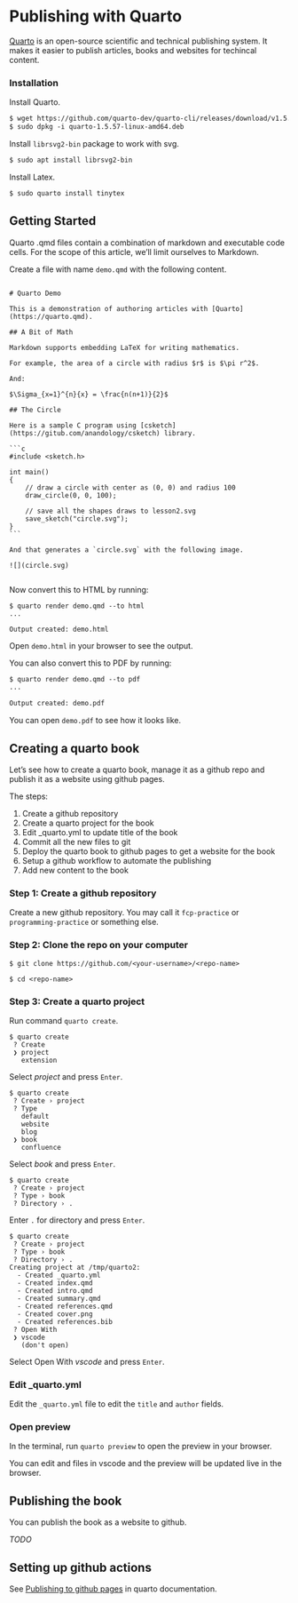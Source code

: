 # Publishing with Quarto

[Quarto][] is an open-source scientific and technical publishing system. It makes it easier to publish articles, books and websites for techincal content.

[Quarto]: https://quarto.org/

### Installation

Install Quarto.

```txt
$ wget https://github.com/quarto-dev/quarto-cli/releases/download/v1.5.57/quarto-1.5.57-linux-amd64.deb
$ sudo dpkg -i quarto-1.5.57-linux-amd64.deb
```

Install `librsvg2-bin` package to work with svg.

```txt
$ sudo apt install librsvg2-bin
```

Install Latex.

```txt
$ sudo quarto install tinytex
```

## Getting Started

Quarto .qmd files contain a combination of markdown and executable code cells. For the scope of this article, we'll limit ourselves to Markdown.

Create a file with name `demo.qmd` with the following content.

::: {.demo-source .sourceCode}

    # Quarto Demo

    This is a demonstration of authoring articles with [Quarto](https://quarto.qmd).

    ## A Bit of Math

    Markdown supports embedding LaTeX for writing mathematics.

    For example, the area of a circle with radius $r$ is $\pi r^2$.

    And:

    $\Sigma_{x=1}^{n}{x} = \frac{n(n+1)}{2}$

    ## The Circle

    Here is a sample C program using [csketch](https://gitub.com/anandology/csketch) library.

    ```c
    #include <sketch.h>

    int main()
    {
        // draw a circle with center as (0, 0) and radius 100
        draw_circle(0, 0, 100);

        // save all the shapes draws to lesson2.svg
        save_sketch("circle.svg");
    }
    ```

    And that generates a `circle.svg` with the following image.

    ![](circle.svg)

:::

Now convert this to HTML by running:

```text
$ quarto render demo.qmd --to html
...

Output created: demo.html
```

Open `demo.html` in your browser to see the output.

You can also convert this to PDF by running:

```txt
$ quarto render demo.qmd --to pdf
...

Output created: demo.pdf
```

You can open `demo.pdf` to see how it looks like.

## Creating a quarto book

Let's see how to create a quarto book, manage it as a github repo and publish it as a website using github pages.

The steps:

1. Create a github repository
2. Create a quarto project for the book
3. Edit _quarto.yml to update title of the book
4. Commit all the new files to git
5. Deploy the quarto book to github pages to get a website for the book
6. Setup a github workflow to automate the publishing
7. Add new content to the book


### Step 1: Create a github repository

Create a new github repository. You may call it `fcp-practice` or `programming-practice` or something else.

### Step 2: Clone the repo on your computer

```text
$ git clone https://github.com/<your-username>/<repo-name>

$ cd <repo-name>
```

### Step 3: Create a quarto project

Run command `quarto create`.

```text
$ quarto create
 ? Create
 ❯ project
   extension
```

Select _project_ and press `Enter`.

```text
$ quarto create
 ? Create › project
 ? Type
   default
   website
   blog
 ❯ book
   confluence
```

Select _book_ and press `Enter`.

```text
$ quarto create
 ? Create › project
 ? Type › book
 ? Directory › .
```

Enter `.` for directory and press `Enter`.

```text
$ quarto create
 ? Create › project
 ? Type › book
 ? Directory › .
Creating project at /tmp/quarto2:
  - Created _quarto.yml
  - Created index.qmd
  - Created intro.qmd
  - Created summary.qmd
  - Created references.qmd
  - Created cover.png
  - Created references.bib
 ? Open With
 ❯ vscode
   (don't open)
```

Select Open With _vscode_ and press `Enter`.

### Edit _quarto.yml

Edit the `_quarto.yml` file to edit the `title` and `author` fields.

### Open preview

In the terminal, run `quarto preview` to open the preview in your browser.

You can edit and files in vscode and the preview will be updated live in the browser.

## Publishing the book

You can publish the book as a website to github.

_TODO_

## Setting up github actions

See [Publishing to github pages][1] in quarto documentation.

[1]: https://quarto.org/docs/publishing/github-pages.html#publish-action